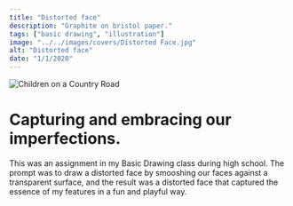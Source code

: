 ```yaml
---
title: "Distorted face"
description: "Graphite on bristol paper."
tags: ["basic drawing", "illustration"]
image: "../../images/covers/Distorted Face.jpg"
alt: "Distorted face"
date: "1/1/2020"
---
```






<img src={CoverImage.src} alt="Children on a Country Road" class="fullImgCover"/>
<div class="caseStudy">
<Overview
  year="2020"
  tags={["class project - basic drawing"]}
>

<h1 slot="header">
  Capturing and embracing our imperfections.
</h1>
<div slot="overviewDescription">
  <p>
    This was an assignment in my Basic Drawing class during high school. The prompt was to draw a distorted face by smooshing our 
    faces against a transparent surface, and the result was a distorted face that captured the essence of my features in a fun and playful way.
  </p>
</div>

</Overview>

</div>